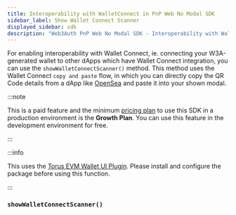 ```yaml
---
title: Interoperability with WalletConnect in PnP Web No Modal SDK
sidebar_label: Show Wallet Connect Scanner
displayed_sidebar: sdk
description: "Web3Auth PnP Web No Modal SDK - Interoperability with WalletConnect | Documentation - Web3Auth"
---
```



For enabling interoperability with Wallet Connect, ie. connecting your W3A-generated wallet to other dApps which have Wallet Connect integration, you
can use the `showWalletConnectScanner()` method. This method uses the Wallet Connect `copy and paste` flow, in which you can directly copy the QR Code
details from a dApp like [OpenSea](https://opensea.io) and paste it into your shown modal.

:::note

This is a paid feature and the minimum [pricing plan](https://web3auth.io/pricing.html) to use this SDK in a production environment is the
**Growth Plan**. You can use this feature in the development environment for free.

:::

:::info

This uses the [Torus EVM Wallet UI Plugin](/sdk/helper-sdks/plugins/evm-wallet). Please install and configure the package before using this function.

:::

### `showWalletConnectScanner()`

<ShowWCScanner />

